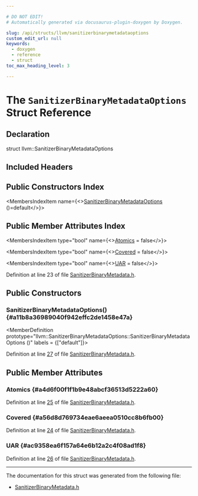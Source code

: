 ```yaml
---

# DO NOT EDIT!
# Automatically generated via docusaurus-plugin-doxygen by Doxygen.

slug: /api/structs/llvm/sanitizerbinarymetadataoptions
custom_edit_url: null
keywords:
  - doxygen
  - reference
  - struct
toc_max_heading_level: 3

---
```





# The `SanitizerBinaryMetadataOptions` Struct Reference

<DoxygenPage pluginConfig={pluginConfig}>



## Declaration

<CodeBlock>struct llvm::SanitizerBinaryMetadataOptions</CodeBlock>

## Included Headers

<IncludesList>
<IncludesListItem
  filePath="llvm/Transforms/Instrumentation/SanitizerBinaryMetadata.h"
  permalink="/docs/api/files/include/include/llvm/include/llvm/transforms/include/llvm/transforms/instrumentation/sanitizerbinarymetadata-h"
  isLocal="true" />
</IncludesList>

## Public Constructors Index

<MembersIndex>

<MembersIndexItem
  name={<><a href="#a11b8a36989040f942effc2de1458e47a">SanitizerBinaryMetadataOptions</a> ()=default</>}>
</MembersIndexItem>

</MembersIndex>

## Public Member Attributes Index

<MembersIndex>

<MembersIndexItem
  type="bool"
  name={<><a href="#a4d6f00f1f1b9e48abcf36513d5222a60">Atomics</a> = false</>}>
</MembersIndexItem>

<MembersIndexItem
  type="bool"
  name={<><a href="#a56d8d769734eae6aeea0510cc8b6fb00">Covered</a> = false</>}>
</MembersIndexItem>

<MembersIndexItem
  type="bool"
  name={<><a href="#ac9358ea6f157a64e6b12a2c4f08ad1f8">UAR</a> = false</>}>
</MembersIndexItem>

</MembersIndex>


Definition at line 23 of file <a href="/docs/api/files/include/include/llvm/include/llvm/transforms/include/llvm/transforms/instrumentation/sanitizerbinarymetadata-h">SanitizerBinaryMetadata.h</a>.

<SectionDefinition>

## Public Constructors

### SanitizerBinaryMetadataOptions() {#a11b8a36989040f942effc2de1458e47a}

<MemberDefinition
  prototype="llvm::SanitizerBinaryMetadataOptions::SanitizerBinaryMetadataOptions ()"
  labels = {["default"]}>

Definition at line <a href="/docs/api/files/include/include/llvm/include/llvm/transforms/include/llvm/transforms/instrumentation/sanitizerbinarymetadata-h/#l00027">27</a> of file <a href="/docs/api/files/include/include/llvm/include/llvm/transforms/include/llvm/transforms/instrumentation/sanitizerbinarymetadata-h">SanitizerBinaryMetadata.h</a>.
</MemberDefinition>

</SectionDefinition>

<SectionDefinition>

## Public Member Attributes

### Atomics {#a4d6f00f1f1b9e48abcf36513d5222a60}

<MemberDefinition
  prototype="bool llvm::SanitizerBinaryMetadataOptions::Atomics = false">

Definition at line <a href="/docs/api/files/include/include/llvm/include/llvm/transforms/include/llvm/transforms/instrumentation/sanitizerbinarymetadata-h/#l00025">25</a> of file <a href="/docs/api/files/include/include/llvm/include/llvm/transforms/include/llvm/transforms/instrumentation/sanitizerbinarymetadata-h">SanitizerBinaryMetadata.h</a>.
</MemberDefinition>

### Covered {#a56d8d769734eae6aeea0510cc8b6fb00}

<MemberDefinition
  prototype="bool llvm::SanitizerBinaryMetadataOptions::Covered = false">

Definition at line <a href="/docs/api/files/include/include/llvm/include/llvm/transforms/include/llvm/transforms/instrumentation/sanitizerbinarymetadata-h/#l00024">24</a> of file <a href="/docs/api/files/include/include/llvm/include/llvm/transforms/include/llvm/transforms/instrumentation/sanitizerbinarymetadata-h">SanitizerBinaryMetadata.h</a>.
</MemberDefinition>

### UAR {#ac9358ea6f157a64e6b12a2c4f08ad1f8}

<MemberDefinition
  prototype="bool llvm::SanitizerBinaryMetadataOptions::UAR = false">

Definition at line <a href="/docs/api/files/include/include/llvm/include/llvm/transforms/include/llvm/transforms/instrumentation/sanitizerbinarymetadata-h/#l00026">26</a> of file <a href="/docs/api/files/include/include/llvm/include/llvm/transforms/include/llvm/transforms/instrumentation/sanitizerbinarymetadata-h">SanitizerBinaryMetadata.h</a>.
</MemberDefinition>

</SectionDefinition>

<hr/>

The documentation for this struct was generated from the following file:

<ul>
<li><a href="/docs/api/files/include/include/llvm/include/llvm/transforms/include/llvm/transforms/instrumentation/sanitizerbinarymetadata-h">SanitizerBinaryMetadata.h</a></li>
</ul>

</DoxygenPage>

